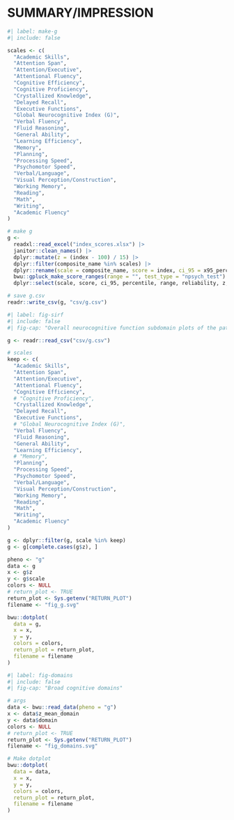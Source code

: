 # SUMMARY/IMPRESSION {#sec-sirf} 

```r
#| label: make-g
#| include: false

scales <- c(
  "Academic Skills",
  "Attention Span",
  "Attention/Executive",
  "Attentional Fluency",
  "Cognitive Efficiency",
  "Cognitive Proficiency",
  "Crystallized Knowledge",
  "Delayed Recall",
  "Executive Functions",
  "Global Neurocognitive Index (G)",
  "Verbal Fluency",
  "Fluid Reasoning",
  "General Ability",
  "Learning Efficiency",
  "Memory",
  "Planning",
  "Processing Speed",
  "Psychomotor Speed",
  "Verbal/Language",
  "Visual Perception/Construction",
  "Working Memory",
  "Reading",
  "Math",
  "Writing",
  "Academic Fluency"
)

# make g
g <-
  readxl::read_excel("index_scores.xlsx") |>
  janitor::clean_names() |>
  dplyr::mutate(z = (index - 100) / 15) |>
  dplyr::filter(composite_name %in% scales) |>
  dplyr::rename(scale = composite_name, score = index, ci_95 = x95_percent_ci) |>
  bwu::gpluck_make_score_ranges(range = "", test_type = "npsych_test") |>
  dplyr::select(scale, score, ci_95, percentile, range, reliability, z, composition)

# save g.csv
readr::write_csv(g, "csv/g.csv")
```

```r
#| label: fig-sirf
#| include: false
#| fig-cap: "Overall neurocognitive function subdomain plots of the patient's strengths and weaknesses. _Note:_ _z_-Scores have a mean of 0 and a standard deviation of 1."

g <- readr::read_csv("csv/g.csv")

# scales
keep <- c(
  "Academic Skills",
  "Attention Span",
  "Attention/Executive",
  "Attentional Fluency",
  "Cognitive Efficiency",
  # "Cognitive Proficiency",
  "Crystallized Knowledge",
  "Delayed Recall",
  "Executive Functions",
  # "Global Neurocognitive Index (G)",
  "Verbal Fluency",
  "Fluid Reasoning",
  "General Ability",
  "Learning Efficiency",
  # "Memory",
  "Planning",
  "Processing Speed",
  "Psychomotor Speed",
  "Verbal/Language",
  "Visual Perception/Construction",
  "Working Memory",
  "Reading",
  "Math",
  "Writing",
  "Academic Fluency"
)

g <- dplyr::filter(g, scale %in% keep)
g <- g[complete.cases(g$z), ]

pheno <- "g"
data <- g
x <- g$z
y <- g$scale
colors <- NULL
# return_plot <- TRUE
return_plot <- Sys.getenv("RETURN_PLOT")
filename <- "fig_g.svg"

bwu::dotplot(
  data = g,
  x = x,
  y = y,
  colors = colors,
  return_plot = return_plot,
  filename = filename
)
```

```r
#| label: fig-domains
#| include: false
#| fig-cap: "Broad cognitive domains"

# args
data <- bwu::read_data(pheno = "g")
x <- data$z_mean_domain
y <- data$domain
colors <- NULL
# return_plot <- TRUE
return_plot <- Sys.getenv("RETURN_PLOT")
filename <- "fig_domains.svg"

# Make dotplot
bwu::dotplot(
  data = data,
  x = x,
  y = y,
  colors = colors,
  return_plot = return_plot,
  filename = filename
)
```


```{=typst}
#let domain(file_fig) = {
  let font = (font: "Fira Sans", size: 9pt)
  set text(..font)
figure([#image(file_fig, width: 70%)],
  placement: none,
  caption: figure.caption(position: bottom, [Overall neurocognitive function subdomain plots of the patient's strengths and weaknesses. _Note:_ _z_-Scores have a mean of 0 and a standard deviation of 1.]),
  kind: "image",
  supplement: [Figure],
  gap: 0.5em,
  )
}
```

<!-- ```{=typst}
#let file_fig = "fig_g.svg"
#domain(
  file_fig
)
``` -->

```{=typst}
#let file_fig = "fig_domains.svg"
#domain(
  file_fig
)
```
